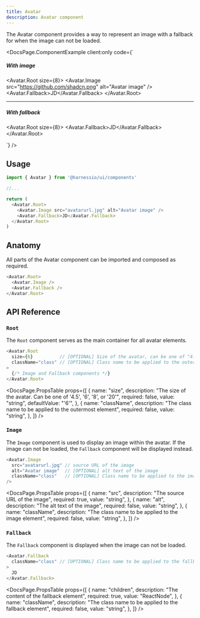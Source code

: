 ```yaml
---
title: Avatar
description: Avatar component
---
```


The Avatar component provides a way to represent an image with a fallback for when the image can not be loaded.


<DocsPage.ComponentExample
  client:only
  code={`<div className="flex flex-col gap-8">
    <div className="flex flex-col items-center gap-4">
        <h5>With image</h5>
        <Avatar.Root size={8}>
            <Avatar.Image src="https://github.com/shadcn.png" alt="Avatar image" />
            <Avatar.Fallback>JD</Avatar.Fallback>
        </Avatar.Root>
    </div>
    <hr />
    <div className="flex flex-col items-center gap-4">
        <h5>With fallback</h5>
        <Avatar.Root size={8}>
            <Avatar.Fallback>JD</Avatar.Fallback>
        </Avatar.Root>
    </div>
</div>`}
/>

## Usage

```typescript jsx
import { Avatar } from '@harnessio/ui/components'

//...

return (
  <Avatar.Root>
    <Avatar.Image src="avatarurl.jpg" alt="Avatar image" />
    <Avatar.Fallback>JD</Avatar.Fallback>
  </Avatar.Root>
)
```

## Anatomy

All parts of the Avatar component can be imported and composed as required.

```typescript jsx
<Avatar.Root>
  <Avatar.Image />
  <Avatar.Fallback />
</Avatar.Root>
```

## API Reference

### `Root`

The `Root` component serves as the main container for all avatar elements.

```typescript jsx
<Avatar.Root
  size={6}          // [OPTIONAL] Size of the avatar, can be one of "4.5", "6", "8", or "20"
  className="class" // [OPTIONAL] Class name to be applied to the outermost element
>
  {/* Image and Fallback components */}
</Avatar.Root>
```

<DocsPage.PropsTable
  props={[
    {
      name: "size",
      description:
        "The size of the avatar. Can be one of '4.5', '6', '8', or '20'",
      required: false,
      value: "string",
      defaultValue: "'6'",
    },
    {
      name: "className",
      description: "The class name to be applied to the outermost element",
      required: false,
      value: "string",
    },
  ]}
/>

### `Image`

The `Image` component is used to display an image within the avatar. If the image can not be loaded, the `Fallback` component will be displayed instead.

```typescript jsx
<Avatar.Image
  src="avatarurl.jpg" // source URL of the image
  alt="Avatar image"  // [OPTIONAL] alt text of the image
  className="class"   // [OPTIONAL] Class name to be applied to the image element
/>
```

<DocsPage.PropsTable
  props={[
    {
      name: "src",
      description: "The source URL of the image",
      required: true,
      value: "string",
    },
    {
      name: "alt",
      description: "The alt text of the image",
      required: false,
      value: "string",
    },
    {
      name: "className",
      description: "The class name to be applied to the image element",
      required: false,
      value: "string",
    },
  ]}
/>

### `Fallback`

The `Fallback` component is displayed when the image can not be loaded.

```typescript jsx
<Avatar.Fallback
  className="class" // [OPTIONAL] Class name to be applied to the fallback element
>
  JD
</Avatar.Fallback>
```

<DocsPage.PropsTable
  props={[
    {
      name: "children",
      description: "The content of the fallback element",
      required: true,
      value: "ReactNode",
    },
    {
      name: "className",
      description: "The class name to be applied to the fallback element",
      required: false,
      value: "string",
    },
  ]}
/>
